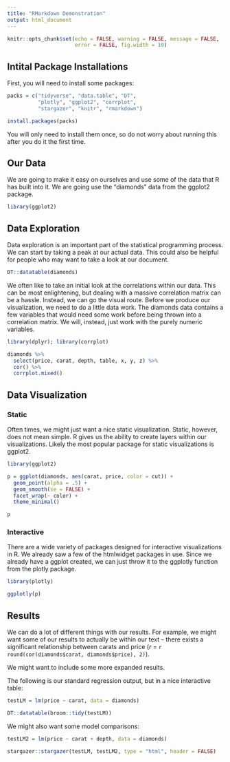 ```yaml
---
title: "RMarkdown Demonstration"
output: html_document
---
```


```r
knitr::opts_chunk$set(echo = FALSE, warning = FALSE, message = FALSE, 
                      error = FALSE, fig.width = 10)
```

## Intital Package Installations

First, you will need to install some packages:

```r
packs = c("tidyverse", "data.table", "DT", 
          "plotly", "ggplot2", "corrplot", 
          "stargazer", "knitr", "rmarkdown")

install.packages(packs)
```

You will only need to install them once, so do not worry about running this after you do it the first time.

## Our Data

We are going to make it easy on ourselves and use some of the data that R has built into it.  We are going use the "diamonds" data from the ggplot2 package.

```r
library(ggplot2)
```


## Data Exploration

Data exploration is an important part of the statistical programming process.  We can start by taking a peak at our actual data.  This could also be helpful for people who may want to take a look at our document.

```r
DT::datatable(diamonds)
```


We often like to take an initial look at the correlations within our data.  This can be most enlightening, but dealing with a massive correlation matrix can be a hassle.  Instead, we can go the visual route. Before we produce our visualization, we need to do a little data work. The diamonds data contains a few variables that would need some work before being thrown into a correlation matrix. We will, instead, just work with the purely numeric variables.

```r
library(dplyr); library(corrplot)

diamonds %>% 
  select(price, carat, depth, table, x, y, z) %>% 
  cor() %>% 
  corrplot.mixed()
```


## Data Visualization

### Static

Often times, we might just want a nice static visualization.  Static, however, does not mean simple. R gives us the ability to create layers within our visualizations.  Likely the most popular package for static visualizations is ggplot2.



```r
library(ggplot2)

p = ggplot(diamonds, aes(carat, price, color = cut)) +
  geom_point(alpha = .5) +
  geom_smooth(se = FALSE) +
  facet_wrap(~ color) +
  theme_minimal()

p
```

### Interactive 

There are a wide variety of packages designed for interactive visualizations in R. We already saw a few of the htmlwidget packages in use. Since we already have a ggplot created, we can just throw it to the ggplotly function from the plotly package.

```r
library(plotly)

ggplotly(p)
```


## Results

We can do a lot of different things with our results.  For example, we might want some of our results to actually be within our text -- there exists a significant relationship between carats and price (*r* = `r round(cor(diamonds$carat, diamonds$price), 2)`).

We might want to include some more expanded results. 

The following is our standard regression output, but in a nice interactive table:

```r
testLM = lm(price ~ carat, data = diamonds)

DT::datatable(broom::tidy(testLM))
```

We might also want some model comparisons:

```r
testLM2 = lm(price ~ carat + depth, data = diamonds)

stargazer::stargazer(testLM, testLM2, type = "html", header = FALSE)
```

